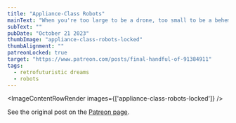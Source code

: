 ```yaml
---
title: "Appliance-Class Robots"
mainText: "When you're too large to be a drone, too small to be a behemoth, too mobile to be a micromanager, and not versatile enough to be an interfacer."
subText: ""
pubDate: "October 21 2023"
thumbImage: "appliance-class-robots-locked"
thumbAlignment: ""
patreonLocked: true
target: "https://www.patreon.com/posts/final-handful-of-91384911"
tags:
  - retrofuturistic dreams
  - robots
---
```



<ImageContentRowRender 
  images={['appliance-class-robots-locked']}
/>

See the original post on the [Patreon page](https://www.patreon.com/posts/final-handful-of-91384911).